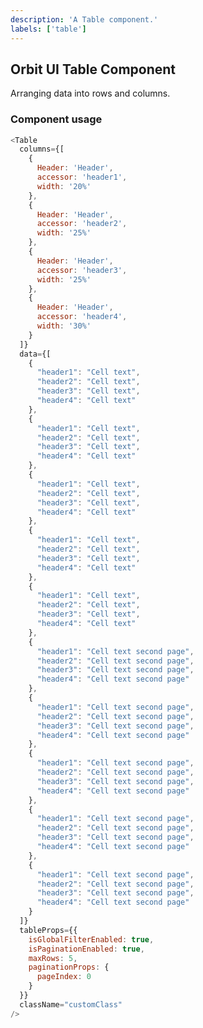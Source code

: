---
description: 'A Table component.'
labels: ['table']
---


## Orbit UI Table Component

Arranging data into rows and columns. 

### Component usage
```js
<Table 
  columns={[
    {
      Header: 'Header',
      accessor: 'header1',
      width: '20%'
    },
    {
      Header: 'Header',
      accessor: 'header2',
      width: '25%'
    },
    {
      Header: 'Header',
      accessor: 'header3',
      width: '25%'
    },
    {
      Header: 'Header',
      accessor: 'header4',
      width: '30%'
    }
  ]} 
  data={[
    {
      "header1": "Cell text",
      "header2": "Cell text",
      "header3": "Cell text",
      "header4": "Cell text"
    },
    {
      "header1": "Cell text",
      "header2": "Cell text",
      "header3": "Cell text",
      "header4": "Cell text"
    },
    {
      "header1": "Cell text",
      "header2": "Cell text",
      "header3": "Cell text",
      "header4": "Cell text"
    },
    {
      "header1": "Cell text",
      "header2": "Cell text",
      "header3": "Cell text",
      "header4": "Cell text"
    },
    {
      "header1": "Cell text",
      "header2": "Cell text",
      "header3": "Cell text",
      "header4": "Cell text"
    },
    {
      "header1": "Cell text second page",
      "header2": "Cell text second page",
      "header3": "Cell text second page",
      "header4": "Cell text second page"
    },
    {
      "header1": "Cell text second page",
      "header2": "Cell text second page",
      "header3": "Cell text second page",
      "header4": "Cell text second page"
    },
    {
      "header1": "Cell text second page",
      "header2": "Cell text second page",
      "header3": "Cell text second page",
      "header4": "Cell text second page"
    },
    {
      "header1": "Cell text second page",
      "header2": "Cell text second page",
      "header3": "Cell text second page",
      "header4": "Cell text second page"
    },
    {
      "header1": "Cell text second page",
      "header2": "Cell text second page",
      "header3": "Cell text second page",
      "header4": "Cell text second page"
    }
  ]} 
  tableProps={{
    isGlobalFilterEnabled: true,
    isPaginationEnabled: true,
    maxRows: 5,
    paginationProps: {
      pageIndex: 0
    }
  }}
  className="customClass"
/>
```
